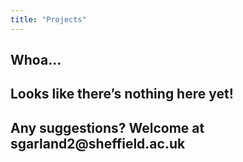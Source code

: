 ---
title: "Projects"
---

## Whoa...

## Looks like there's nothing here yet!

## Any suggestions? Welcome at sgarland2@sheffield.ac.uk 
